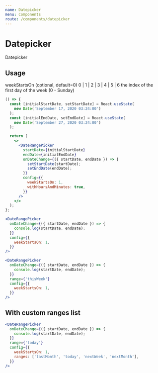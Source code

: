 ```yaml
---
name: Datepicker
menu: Components
route: /components/datepicker
---
```


# Datepicker

Datepicker

## Usage

weekStartsOn
(optional, default=0)
0 | 1 | 2 | 3 | 4 | 5 | 6
the index of the first day of the week (0 - Sunday)

```jsx react-live
() => {
  const [initialStartDate, setStartDate] = React.useState(
    new Date('September 17, 2020 03:24:00')
  );
  const [initialEndDate, setEndDate] = React.useState(
    new Date('September 27, 2020 03:24:00')
  );

  return (
    <>
      <DateRangePicker
        startDate={initialStartDate}
        endDate={initialEndDate}
        onDateChange={({ startDate, endDate }) => {
          setStartDate(startDate);
          setEndDate(endDate);
        }}
        config={{
          weekStartsOn: 1,
          withHoursAndMinutes: true,
        }}
      />
    </>
  );
};
```

```jsx react-live
<DateRangePicker
  onDateChange={({ startDate, endDate }) => {
    console.log(startDate, endDate);
  }}
  config={{
    weekStartsOn: 1,
  }}
/>
```

```jsx react-live
<DateRangePicker
  onDateChange={({ startDate, endDate }) => {
    console.log(startDate, endDate);
  }}
  range={'thisWeek'}
  config={{
    weekStartsOn: 1,
  }}
/>
```

## With custom ranges list

```jsx react-live
<DateRangePicker
  onDateChange={({ startDate, endDate }) => {
    console.log(startDate, endDate);
  }}
  range={'today'}
  config={{
    weekStartsOn: 1,
    ranges: ['lastMonth', 'today', 'nextWeek', 'nextMonth'],
  }}
/>
```
